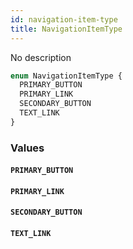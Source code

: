 ```yaml
---
id: navigation-item-type
title: NavigationItemType
---
```


No description

```graphql
enum NavigationItemType {
  PRIMARY_BUTTON
  PRIMARY_LINK
  SECONDARY_BUTTON
  TEXT_LINK
}
```

### Values

#### `PRIMARY_BUTTON`

#### `PRIMARY_LINK`

#### `SECONDARY_BUTTON`

#### `TEXT_LINK`
